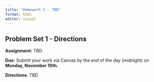 ```yaml
---
title: "Homework 1 - TBD"
format: html
editor: visual
---
```


## Problem Set 1 - Directions

**Assignment:** TBD

**Due:** Submit your work via Canvas by the end of the day (midnight) on **Monday, November 10th.**

**Directions**: TBD

## 
